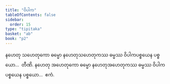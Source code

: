 ```yaml
---
title: "ဝိပါက"
tableOfContents: false
sidebar:
  order: 15
type: "tipitaka"
basket: "ab"
book: "p2"
---
```



<DynamicBreadcrumb />

<Division number="187" book="p2" e="ch" v="38" p="80">

<Paragraph number="510" book="p2">
နဟေတု သဟေတုကော ဓမ္မော နဟေတုသဟေတုကဿ ဓမ္မဿ ဝိပါကပစ္စယေန ပစ္စယော…  တီဏိ.
</Paragraph>

<Paragraph number="511" book="p2">
နဟေတု အဟေတုကော ဓမ္မော နဟေတုအဟေတုကဿ ဓမ္မဿ ဝိပါကပစ္စယေန ပစ္စယော…  ဧကံ.
</Paragraph>
</Division>